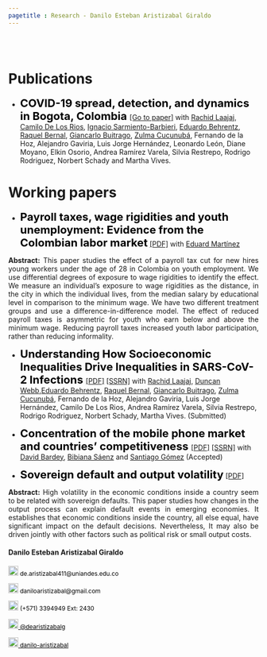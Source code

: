 ```yaml
---
pagetitle : Research - Danilo Esteban Aristizabal Giraldo
---
```


<br>  </br> <!--- Agrega lineas en blanco --->

# Publications

<!------------- Panel de la izquierda ------------->
<div class="col-sm-9">

* <strong style="color:black;font-size:22px;"> COVID-19 spread, detection, and dynamics in Bogota, Colombia </strong>[[Go to paper]](https://www.nature.com/articles/s41467-021-25038-z) with [Rachid Laajaj](https://www.laajaj.com/), [Camilo De Los Rios](https://sites.google.com/view/cdelosriosru), [Ignacio Sarmiento-Barbieri](https://ignaciomsarmiento.github.io/), [Eduardo Behrentz](https://eduardobehrentz.com/), [Raquel Bernal](https://sites.google.com/view/raquelbernal/), [Giancarlo Buitrago](https://www.researchgate.net/profile/Giancarlo-Buitrago), [Zulma Cucunubá](http://www.imperial.ac.uk/people/zulma.cucunuba), Fernando de la Hoz, Alejandro Gaviria, Luis Jorge Hernández, Leonardo León, Diane Moyano, Elkin Osorio, Andrea Ramírez Varela, Silvia Restrepo, Rodrigo Rodriguez, Norbert Schady and Martha Vives.

<p>  </p> <!--- Agrega una linea en blanco --->

# Working papers

<p>  </p> <!--- Agrega una linea en blanco --->

<!--- Documento 1 --->

* <strong style="color:black;font-size:22px;"> Payroll taxes, wage rigidities and youth unemployment: Evidence from the Colombian labor market</strong> [[PDF]](https://danilo-aristizabal.github.io/research/youth_unemployment/taxes_and_youth_unemployment.pdf) with [Eduard Martínez](http://eduard-martinez.github.io)

 <p align="justify"> **Abstract:** This paper studies the effect of a payroll tax cut for new hires young workers under the age of 28 in Colombia on youth employment. We use differential degrees of exposure to wage rigidities to identify the effect. We measure an individual’s exposure to wage rigidities as the distance, in the city in which the individual lives, from the median salary by educational level in comparison
to the minimum wage. We have two different treatment groups and use a difference-in-difference model. The effect of reduced payroll taxes is asymmetric for youth who earn below and above the minimum wage. Reducing payroll taxes increased youth labor participation, rather than reducing
informality. </p>

<!--- Documento 2 --->

* <strong style="color:black;font-size:22px;"> Understanding How Socioeconomic Inequalities Drive Inequalities in SARS-CoV-2 Infections </strong>[[PDF]](https://danilo-aristizabal.github.io/research/covid/Understanding_how_socioeconomic_inequalities_drive_inequalities_in_SARS-CoV-2_infections.pdf) [[SSRN]](https://papers.ssrn.com/sol3/papers.cfm?abstract_id=3841746) with [Rachid Laajaj](https://www.laajaj.com/), [Duncan Webb](https://sites.google.com/view/duncan-webb/home),[Eduardo Behrentz](https://eduardobehrentz.com/), [Raquel Bernal](https://sites.google.com/view/raquelbernal/), [Giancarlo Buitrago](https://www.researchgate.net/profile/Giancarlo-Buitrago), [Zulma Cucunubá](http://www.imperial.ac.uk/people/zulma.cucunuba), Fernando de la Hoz, Alejandro Gaviria, Luis Jorge Hernández, Camilo De Los Rios, Andrea Ramírez Varela, Silvia Restrepo, Rodrigo Rodriguez, Norbert Schady, Martha Vives. (Submitted)


<!--- Documento 2 --->

* <strong style="color:black;font-size:22px;"> Concentration of the mobile phone market and countries' competitiveness </strong>[[PDF]](https://danilo-aristizabal.github.io/research/mobile_market/Concentration_of_the_Mobile_Market_in_Colombia.pdf) [[SSRN]](https://papers.ssrn.com/sol3/papers.cfm?abstract_id=3714775) with [David Bardey](https://sites.google.com/site/davidbardey/), [Bibiana Sáenz](https://www.linkedin.com/in/bibianasaenzbaquero/?originalSubdomain=co) and [Santiago Gómez](https://www.researchgate.net/profile/Jose_Gomez_Medina) (Accepted)


<!--- Documento 3 --->
* <strong style="color:black;font-size:22px;">Sovereign default and output volatility</strong> [[PDF]](https://danilo-aristizabal.github.io/research/sovereign_default/sovereign_default_and_output_volatility.pdf)

<p align="justify"> **Abstract:** High volatility in the economic conditions inside a country seem to be related with sovereign defaults. This paper studies how changes in the output process can explain default events in emerging economies. It establishes that economic conditions inside the country, all else equal, have significant impact on the default decisions. Nevertheless, It may also be driven jointly with other factors such as political risk or small output costs.
 </p>


</div>
<!------------- Panel de la izquierda ------------->


<!------------- Panel de la derecha ------------->
<div class="col-sm-3">

#### Danilo Esteban Aristizabal Giraldo
 
<!-- Correo -->
<p style="color:black;font-size:12px;"><img alt="Qries" src="./images/correo.png" width=20" height="20"> de.aristizabal411@uniandes.edu.co </img></p>

<!-- Correo -->
<p style="color:black;font-size:12px;"><img alt="Qries" src="./images/correo.png" width=20" height="20"> daniloaristizabal@gmail.com </img></p>

<!-- Tel -->
<p style="color:black;font-size:12px;"><img alt="Qries" src="./images/tel.png" width=20" height="20"> (+571) 3394949 Ext: 2430</img></p>

<!-- Twitter -->
 <a href="https://twitter.com/dearistizabalg" style="color:black;font-size:12px;"> <img alt="Qries" src="./images/twitter.jpg" width=20" height="20">  @dearistizabalg</a> 

<!-- GitHub -->
<a href="https://github.com/danilo-aristizabal" style="color:black;font-size:12px;"> <img alt="Qries" src="./images/github.png" width=20" height="20">  danilo-aristizabal</a>
</div>
<!------------- Panel de la derecha ------------->



<br>  </br> <!--- Agrega lineas en blanco --->